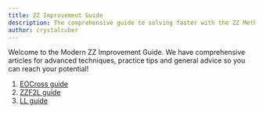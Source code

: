 ```yaml
---
title: ZZ Improvement Guide
description: The comprehensive guide to solving faster with the ZZ Method.
author: crystalcuber
---
```


Welcome to the Modern ZZ Improvement Guide.
We have comprehensive articles for advanced techniques, practice tips and general advice so you can reach your potential!

1. [EOCross guide](/improvement-guide/eocross)
2. [ZZF2L guide](/improvement-guide/zzf2l)
3. [LL guide](/improvement-guide/ll)
